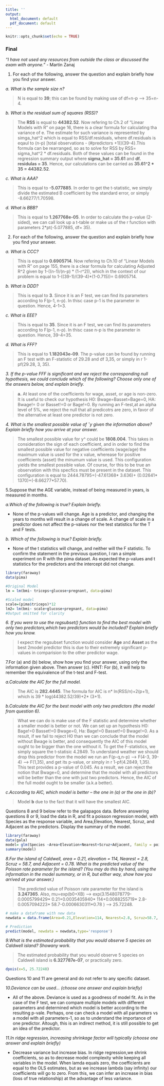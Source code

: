 ---
title: ''
output:
  html_document: default
  pdf_document: default
---

```{r setup, include=FALSE}
knitr::opts_chunk$set(echo = TRUE)
```

### Final

*“I have not used any resources from outside the class or discussed the exam with anyone.”* - Martin Zanaj

1. For each of the following, answer the question and explain briefly how you find your answer.

*a. What is the sample size n?*

> N is equal to **39**; this can be found by making use of df=n-p --> 35=n-4. 

*b. What is the residual sum of squares (RSS)?*

> The **RSS** is equal to **44382.52**. Now refering to Ch.2 of "Linear Models with R" on page 16, there is a clear formula for calculating tha variance of e. The estimate for such variance is represented by simga_hat^2 which is equal to RSS/df.residuals, where df.residuals is eqaul to (n-p) [total observations - (#predictors +1)]{39-4}.This formula can be rearranged, so as to solve for RSS by RSS= sigma_hat^2 * df.residuals. Both of these values can be found in the regression summary output where **sigma_hat = 35.61** and **df. residulas = 35**. Hence, our calculations can be carried as **35.61^2 * 35 = 44382.52**.

*c. What is AAA?*

> This is equal to **-5.077885**. In order to get the t-statistic, we simply divide the estimated B coefficient by the  standard error, or simply -8.66277/1.70598. 

*d. What is BBB?*

> This is equal to **1.267768e-05**. In order to calculate the p-value (2-sided), we can call look up a t-table or make us of the r function with parameters 2*pt(-5.077885, df= 35).


2. For each of the following, answer the question and explain briefly how you find your answer.

*a. What is CCC?*

> This is equal to **0.6905714**. Now refering to Ch.10 of "Linear Models with R" on page 155, there is a clear formula for calculating Adjusted R^2 given by 1-((n-1)/(n-p) * (1-r^2)), which in the context of our problem is equal to 1-((39-1)/(39-4)*(1-0.715))= 0.6905714.

*b. What is DDD?*

> This is equal to **3**. Since it is an F test, we can find its parameters according to F(p-1, n-p). In thisc case p-1 is the parameter in question. Hence, 4-1=3. 

*c. What is EEE?*

> This is equal to **35**. Since it is an F test, we can find its parameters according to F(p-1, n-p). In thisc case n-p is the parameter in question. Hence, 39-4=35. 

*d. What is FFF?*

> This is equal to **1.182043e-09**. The p-value can be found by running an F test with an F-statistic of 29.28 and df 3,35, or simply in r 1-pf(29.28, 3, 35). 


*3. If the p-value FFF is significant and we reject the corresponding null hypothesis, we could conclude which of the following? Choose only one of the answers below, and explain briefly.*

> **a.** At least one of the coeﬀicients for wage, asset, or age is non-zero. It is useful to check our hypothesis H0: Bwage=Basset=Bage=0, HA: Bwage!= 0 or Basset!=0 or Bage!=0. By running an F-test,at an alpha level of 5%, we reject the null that all predicotrs are zero, in favor of the alternative at least one predictor is not zero. 

*4. What is the smallest possible value of ˆy given the information above? Explain briefly how you arrive at your answer.*

> The smallest possible value for y^ could be **1808.004**. This takes in consideration the sign of each coefficient, and  in order to find the smallest possible value for negative coefficients (wage/age) the maximum value is used for the x value, wherease for positive coefficients (asset) the minumum value is used. This configuration yields the smallest possible value. Of course, for this to be true an observation with this specfics must be present in the dataset. This configuration is equal to 2444.78795+(-47.61368* 3.636)+ (0.02641* 1370)+(-8.66277*57.70). 


5.Suppose that the AGE variable, instead of being measured in years, is measured in months.

*a.Which of the following is true? Explain briefly.*

- None of the p-values will change.
Age is a predictor, and changing the years to months will result in a change of scale. A change of scale in a predictor does not affect the p-values nor the test statistics for the T and F tests. 

*b. Which of the following is true? Explain briefly.*

- None of the t statistics will change, and neither will the F statistic. To confirm the statement in the previous question, I ran a simple experiment on R with the pima dataset. As expected the p-values and t statistics for the predictors and the intercept did not change. 

```{r attempt}
library(faraway)
data(pima)

#Original Model 
lm = lm(bmi~ triceps+glucose+pregnant, data=pima)

#Scaled model
scale=(pima$triceps)*12
lm2= lm(bmi~ scale+glucose+pregnant, data=pima)
#Output omitted for clarity 
```

*6. If you were to use the regsubset() function to find the best model with only two predictors,which two predictors would be included? Explain briefly how you know.*

> I expect the regsubset function would consider **Age** and **Asset** as the best 2model predictor this is due to their extremely significant p-values in comparision to the other predictor wage.


7.For (a) and (b) below, show how you find your answer, using only the information given above. Then answer (c). HINT: For (b), it will help to remember the equivalence of the t-test and F-test.

*a.Calculate the AIC for the full model.*

> The AIC is **282.4445**. The formula for AIC is n* ln(RSS/n)+2(p+1), which is 39 * log(44382.52/39)+2* (3+1). 


*b.Calculate the AIC for the best model with only two predictors (the model from question 6).*

> What we can do is make use of the F statistic and determine whether a smaller model is better or not. We can set up an hypothesis H0: Bage!=0 Basset!=0 Bwage=0, Ha: Bage!=0 Basset!=0 Bwage!=0. As a result, if we fail to reject H0 than we can conclude that the model without Bwage is better, and consequently the AIC of this model ought to be bigger than the one without it. To get the F-statistics, we simply square the t-statisic  4.2849. To understand weather we should drop this predictor from the model we run an F(p-q,n-p) --> F(4-3, 39-4) --> F(1,35), and get its p-value, or simply in r 1-pf(4.2849, 1,35). This test provides a p-value of 0.045. As a result, we can reject the notion that Bwage=0, and determine that the model with all predictors will be better than the one with just two predictors. Hence, the AIC of the full model ought to be smaller (a.k.a better). 

*c.According to AIC, which model is better – the one in (a) or the one in (b)?*

> Model **b** due to the fact that it will have the smallest AIC. 


Questions 8 and 9 below refer to the galapagos data. Before answering questions 8 or 9, load the data in R, and fit a poisson regression model, with Species as the response variable, and Area,Elevation, Nearest, Scruz, and Adjacent as the predictors. Display the summary of the model.


```{r poisson}
library(faraway)
data(gala)
model= glm(Species ~Area+Elevation+Nearest+Scruz+Adjacent, family = poisson, data=gala)
summary(model)
```

*8.For the island of Caldwell, area = 0.21, elevation = 114, Nearest = 2.8, Scruz = 58.7, and Adjacent = 0.78. What is the predicted value of the Poisson rate parameter for the island? (You may do this by hand, using the information in the model summary, or in R, but either way, show how you arrived at your answer.)*

> The predicted value of Poisson rate parameter for the island is **3.247365**. Also, mu=exp(b0+XB) --> exp(3.1548078779-0.0005799429* 0.21+0.0035405940* 114+0.0088255719* 2.8-0.0057094223* 58.7-0.0006630311*0.78 ) --> 25.72248. 

```{r mu}
# make a dataframe with new data
newdata = data.frame(Area=0.21,Elevation=114, Nearest=2.8, Scruz=58.7, Adjacent=0.78)

# Prediction
predict(model, newdata = newdata,type='response')
```

*9.What is the estimated probability that you would observe 5 species on Caldwell island? Showany work.*

> The estimated probability that you would observe 5 species on Caldwell island is **6.327787e-07**, or practically zero. 

```{r}
dpois(x=5, 25.72248)
```

Questions 10 and 11 are general and do not refer to any specific dataset.

*10.Deviance can be used... (choose one answer and explain briefly)*

- All of the above.
Deviance is used as a goodness of model fit. As in the case of the F test, we can compare multiple models with different parameters and determined which model is better according to the resulting p-vale. Perhaps, one can check a model with all parameters vs a model with all parameters-1, so as to understand the importance of one predictor. Altough, this is an indirect method, it is still possible to get an idea of the predictor. 

*11.In ridge regression, increasing shrinkage factor will typically (choose one answer and explain briefly)*

- Decrease variance but increase bias.
In ridge regression,we  shrink coefficients, so as to decrease model complexity while keeping all variables in the model. When lamda equals zero, the coefficients are equal to the OLS estimates, but as we increase lambda (say infinity) our coefficients will go to zero. From this, we can infer an increase in bias (loss of true relationship) at the advantage of less variance. 



